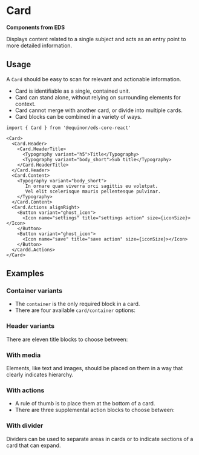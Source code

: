 
<Meta of={ComponentStories} />

# Card

**Components from EDS**

Displays content related to a single subject and acts as an entry point to more detailed information.

<Links figmaUrl="https://www.figma.com/file/0bGXR2sCwMVSDNyyzu5BXrO5/UI%E2%80%94User-Interface?node-id=18442%3A38079" documentationUrl="https://eds.equinor.com/0b0c666ab/p/9016ba-card/b/75c90f" sourceUrl="https://github.com/equinor/design-system/blob/develop/packages/eds-core-react/src/components/Card/Card.tsx" npmUrl="https://www.npmjs.com/package/@equinor/eds-core-react" />

<Primary />

<Controls />

## Usage

A `Card` should be easy to scan for relevant and actionable information. <br />

<ul>
  <li>Card is identifiable as a single, contained unit.</li>
  <li>Card can stand alone, without relying on surrounding elements for context.</li>
  <li>Card cannot merge with another card, or divide into multiple cards.</li>
  <li>Card blocks can be combined in a variety of ways.</li>
</ul>

```tsx
import { Card } from '@equinor/eds-core-react'

<Card>
  <Card.Header>
    <Card.HeaderTitle>
      <Typography variant="h5">Title</Typography>
      <Typography variant="body_short">Sub title</Typography>
    </Card.HeaderTitle>
  </Card.Header>
  <Card.Content>
    <Typography variant="body_short">
       In ornare quam viverra orci sagittis eu volutpat.
       Vel elit scelerisque mauris pellentesque pulvinar.
    </Typography>
  </Card.Content>
  <Card.Actions alignRight>
    <Button variant="ghost_icon">
      <Icon name="settings" title="settings action" size={iconSize}></Icon>
    </Button>
    <Button variant="ghost_icon">
      <Icon name="save" title="save action" size={iconSize}></Icon>
    </Button>
  </Cardd.Actions>
</Card>
```

## Examples

### Container variants

<ul>
  <li>The <code>container</code> is the only required block in a card.</li>
  <li>There are four available <code>card/container</code> options:</li>
</ul>

<Canvas of={ComponentStories.TypeOfCards} />

### Header variants

There are eleven title blocks to choose between:

<Canvas of={ComponentStories.CardHeaderVariants} />

### With media

Elements, like text and images, should be placed on them in a way that clearly indicates hierarchy.

<Canvas of={ComponentStories.WithMedia} />

### With actions

<ul>
  <li>A rule of thumb is to place them at the bottom of a card.</li>
  <li>There are three supplemental action blocks to choose between:</li>
</ul>

<Canvas of={ComponentStories.WithActions} />

### With divider

Dividers can be used to separate areas in cards or to indicate sections of a card that can expand.

<Canvas of={ComponentStories.WithDivider} />
